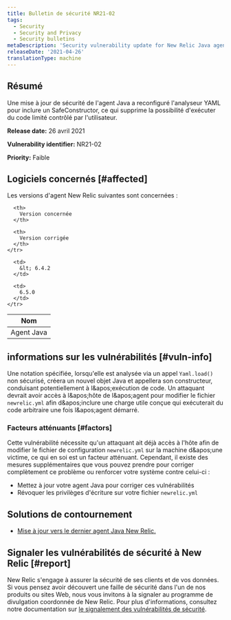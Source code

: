 ```yaml
---
title: Bulletin de sécurité NR21-02
tags:
  - Security
  - Security and Privacy
  - Security bulletins
metaDescription: 'Security vulnerability update for New Relic Java agent, April 26, 2021'
releaseDate: '2021-04-26'
translationType: machine
---
```


## Résumé

Une mise à jour de sécurité de l&apos;agent Java a reconfiguré l&apos;analyseur YAML pour inclure un SafeConstructor, ce qui supprime la possibilité d&apos;exécuter du code limité contrôlé par l&apos;utilisateur.

<DNT>**Release date:**</DNT> 26 avril 2021

<DNT>**Vulnerability identifier:**</DNT> NR21-02

<DNT>**Priority:**</DNT> Faible

## Logiciels concernés [#affected]

Les versions d&apos;agent New Relic suivantes sont concernées :

<table>
  <thead>
    <tr>
      <th>
        Nom
      </th>

      <th>
        Version concernée
      </th>

      <th>
        Version corrigée
      </th>
    </tr>
  </thead>

  <tbody>
    <tr>
      <td>
        Agent Java
      </td>

      <td>
        &lt; 6.4.2
      </td>

      <td>
        6.5.0
      </td>
    </tr>
  </tbody>
</table>

## informations sur les vulnérabilités [#vuln-info]

Une notation spécifiée, lorsqu&apos;elle est analysée via un appel `Yaml.load()` non sécurisé, créera un nouvel objet Java et appellera son constructeur, conduisant potentiellement à l&amp;apos;exécution de code. Un attaquant devrait avoir accès à l&amp;apos;hôte de l&amp;apos;agent pour modifier le fichier `newrelic.yml` afin d&amp;apos;inclure une charge utile conçue qui exécuterait du code arbitraire une fois l&amp;apos;agent démarré.

### Facteurs atténuants [#factors]

Cette vulnérabilité nécessite qu&apos;un attaquant ait déjà accès à l&apos;hôte afin de modifier le fichier de configuration `newrelic.yml` sur la machine d&amp;apos;une victime, ce qui en soi est un facteur atténuant. Cependant, il existe des mesures supplémentaires que vous pouvez prendre pour corriger complètement ce problème ou renforcer votre système contre celui-ci :

* Mettez à jour votre agent Java pour corriger ces vulnérabilités
* Révoquer les privilèges d&apos;écriture sur votre fichier `newrelic.yml`

## Solutions de contournement

* [Mise à jour vers le dernier agent Java New Relic.](/docs/agents/java-agent/installation/update-java-agent/)

## Signaler les vulnérabilités de sécurité à New Relic [#report]

New Relic s&apos;engage à assurer la sécurité de ses clients et de vos données. Si vous pensez avoir découvert une faille de sécurité dans l&apos;un de nos produits ou sites Web, nous vous invitons à la signaler au programme de divulgation coordonnée de New Relic. Pour plus d&apos;informations, consultez notre documentation sur [le signalement des vulnérabilités de sécurité](/docs/security/new-relic-security/data-privacy/reporting-security-vulnerabilities).